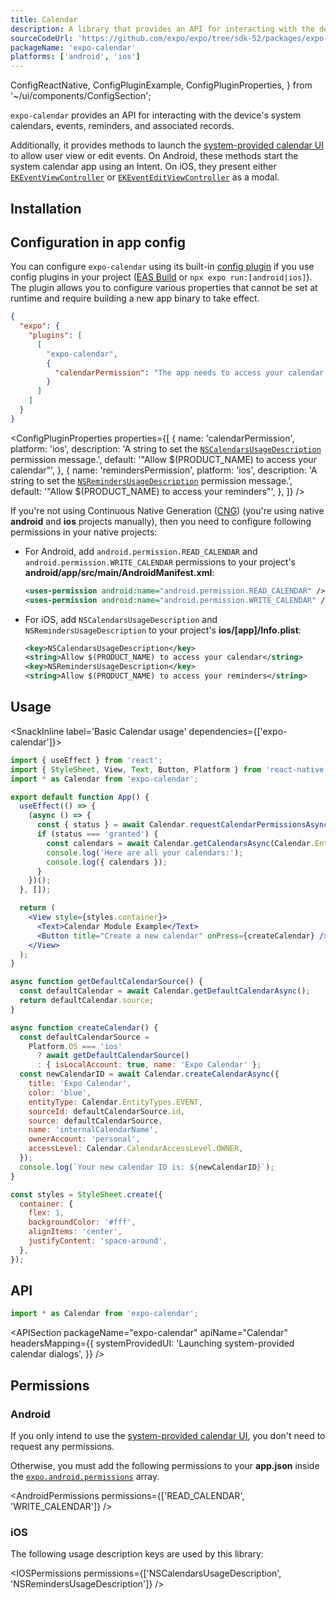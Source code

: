 ```yaml
---
title: Calendar
description: A library that provides an API for interacting with the device's system calendars, events, reminders, and associated records.
sourceCodeUrl: 'https://github.com/expo/expo/tree/sdk-52/packages/expo-calendar'
packageName: 'expo-calendar'
platforms: ['android', 'ios']
---
```


  ConfigReactNative,
  ConfigPluginExample,
  ConfigPluginProperties,
} from '~/ui/components/ConfigSection';

`expo-calendar` provides an API for interacting with the device's system calendars, events, reminders, and associated records.

Additionally, it provides methods to launch the [system-provided calendar UI](#launching-system-provided-calendar-dialogs) to allow user view or edit events. On Android, these methods start the system calendar app using an Intent. On iOS, they present either [`EKEventViewController`](https://developer.apple.com/documentation/eventkitui/ekeventviewcontroller) or [`EKEventEditViewController`](https://developer.apple.com/documentation/eventkitui/ekeventeditviewcontroller) as a modal.

## Installation

<APIInstallSection />

## Configuration in app config

You can configure `expo-calendar` using its built-in [config plugin](/config-plugins/introduction/) if you use config plugins in your project ([EAS Build](/build/introduction) or `npx expo run:[android|ios]`). The plugin allows you to configure various properties that cannot be set at runtime and require building a new app binary to take effect.

<ConfigPluginExample>

```json app.json
{
  "expo": {
    "plugins": [
      [
        "expo-calendar",
        {
          "calendarPermission": "The app needs to access your calendar."
        }
      ]
    ]
  }
}
```

</ConfigPluginExample>

<ConfigPluginProperties
  properties={[
    {
      name: 'calendarPermission',
      platform: 'ios',
      description: 'A string to set the [`NSCalendarsUsageDescription`](#ios) permission message.',
      default: '"Allow $(PRODUCT_NAME) to access your calendar"',
    },
    {
      name: 'remindersPermission',
      platform: 'ios',
      description: 'A string to set the [`NSRemindersUsageDescription`](#ios) permission message.',
      default: '"Allow $(PRODUCT_NAME) to access your reminders"',
    },
  ]}
/>

<ConfigReactNative>

If you're not using Continuous Native Generation ([CNG](/workflow/continuous-native-generation/)) (you're using native **android** and **ios** projects manually), then you need to configure following permissions in your native projects:

- For Android, add `android.permission.READ_CALENDAR` and `android.permission.WRITE_CALENDAR` permissions to your project's **android/app/src/main/AndroidManifest.xml**:

  ```xml
  <uses-permission android:name="android.permission.READ_CALENDAR" />
  <uses-permission android:name="android.permission.WRITE_CALENDAR" />
  ```

- For iOS, add `NSCalendarsUsageDescription` and `NSRemindersUsageDescription` to your project's **ios/[app]/Info.plist**:

  ```xml
  <key>NSCalendarsUsageDescription</key>
  <string>Allow $(PRODUCT_NAME) to access your calendar</string>
  <key>NSRemindersUsageDescription</key>
  <string>Allow $(PRODUCT_NAME) to access your reminders</string>
  ```

</ConfigReactNative>

## Usage

<SnackInline label='Basic Calendar usage' dependencies={['expo-calendar']}>

```jsx
import { useEffect } from 'react';
import { StyleSheet, View, Text, Button, Platform } from 'react-native';
import * as Calendar from 'expo-calendar';

export default function App() {
  useEffect(() => {
    (async () => {
      const { status } = await Calendar.requestCalendarPermissionsAsync();
      if (status === 'granted') {
        const calendars = await Calendar.getCalendarsAsync(Calendar.EntityTypes.EVENT);
        console.log('Here are all your calendars:');
        console.log({ calendars });
      }
    })();
  }, []);

  return (
    <View style={styles.container}>
      <Text>Calendar Module Example</Text>
      <Button title="Create a new calendar" onPress={createCalendar} />
    </View>
  );
}

async function getDefaultCalendarSource() {
  const defaultCalendar = await Calendar.getDefaultCalendarAsync();
  return defaultCalendar.source;
}

async function createCalendar() {
  const defaultCalendarSource =
    Platform.OS === 'ios'
      ? await getDefaultCalendarSource()
      : { isLocalAccount: true, name: 'Expo Calendar' };
  const newCalendarID = await Calendar.createCalendarAsync({
    title: 'Expo Calendar',
    color: 'blue',
    entityType: Calendar.EntityTypes.EVENT,
    sourceId: defaultCalendarSource.id,
    source: defaultCalendarSource,
    name: 'internalCalendarName',
    ownerAccount: 'personal',
    accessLevel: Calendar.CalendarAccessLevel.OWNER,
  });
  console.log(`Your new calendar ID is: ${newCalendarID}`);
}

const styles = StyleSheet.create({
  container: {
    flex: 1,
    backgroundColor: '#fff',
    alignItems: 'center',
    justifyContent: 'space-around',
  },
});
```

</SnackInline>

## API

```js
import * as Calendar from 'expo-calendar';
```

<APISection
  packageName="expo-calendar"
  apiName="Calendar"
  headersMapping={{
    systemProvidedUI: 'Launching system-provided calendar dialogs',
  }}
/>

## Permissions

### Android

If you only intend to use the [system-provided calendar UI](#launching-system-provided-calendar-dialogs), you don't need to request any permissions.

Otherwise, you must add the following permissions to your **app.json** inside the [`expo.android.permissions`](/versions/latest/config/app/#permissions) array.

<AndroidPermissions permissions={['READ_CALENDAR', 'WRITE_CALENDAR']} />

### iOS

The following usage description keys are used by this library:

<IOSPermissions permissions={['NSCalendarsUsageDescription', 'NSRemindersUsageDescription']} />
